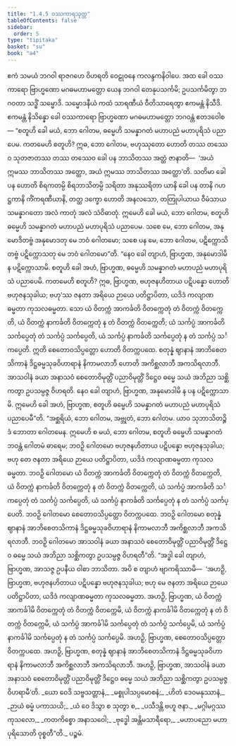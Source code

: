 ```yaml
---
title: "1.4.5 ဝဿကာရသုတ္တ"
tableOfContents: false
sidebar:
  order: 5
type: "tipitaka"
basket: "su"
book: "a4"
---
```



<DynamicBreadcrumb />

<Division number="35" book="a4" e="ch" v="15" p="344">

<Paragraph number="239" book="a4">
ဧကံ သမယံ ဘဂဝါ ရာဇဂဟေ ဝိဟရတိ ဝေဠုဝနေ ကလန္ဒကနိဝါပေ. အထ ခေါ ဝဿကာရော ဗြာဟ္မဏော မဂဓမဟာမတ္တော ယေန ဘဂဝါ တေနုပသင်္ကမိ; ဥပသင်္ကမိတွာ ဘဂဝတာ သဒ္ဓိံ သမ္မောဒိ. သမ္မောဒနီယံ ကထံ သာရဏီယံ ဝီတိသာရေတွာ ဧကမန္တံ နိသီဒိ. ဧကမန္တံ နိသိန္နော ခေါ ဝဿကာရော ဗြာဟ္မဏော မဂဓမဟာမတ္တော ဘဂဝန္တံ ဧတဒဝေါစ—
</Paragraph>

<Paragraph number="240" book="a4">
“စတူဟိ ခေါ မယံ, ဘော ဂေါတမ, ဓမ္မေဟိ သမန္နာဂတံ မဟာပညံ မဟာပုရိသံ ပညာပေမ. ကတမေဟိ စတူဟိ? ဣဓ, ဘော ဂေါတမ, ဗဟုဿုတော ဟောတိ တဿ တဿေဝ သုတဇာတဿ တဿ တဿေဝ ခေါ ပန ဘာသိတဿ အတ္ထံ ဇာနာတိ—  ‘အယံ ဣမဿ ဘာသိတဿ အတ္ထော, အယံ ဣမဿ ဘာသိတဿ အတ္ထော’တိ. သတိမာ ခေါ ပန ဟောတိ စိရကတမ္ပိ စိရဘာသိတမ္ပိ သရိတာ အနုဿရိတာ ယာနိ ခေါ ပန တာနိ ဂဟဋ္ဌကာနိ ကိံကရဏီယာနိ, တတ္ထ ဒက္ခော ဟောတိ အနလသော, တတြုပါယာယ ဝီမံသာယ သမန္နာဂတော အလံ ကာတုံ အလံ သံဝိဓာတုံ. ဣမေဟိ ခေါ မယံ, ဘော ဂေါတမ, စတူဟိ ဓမ္မေဟိ သမန္နာဂတံ မဟာပညံ မဟာပုရိသံ ပညာပေမ. သစေ မေ, ဘော ဂေါတမ, အနုမောဒိတဗ္ဗံ အနုမောဒတု မေ ဘဝံ ဂေါတမော; သစေ ပန မေ, ဘော ဂေါတမ, ပဋိက္ကောသိတဗ္ဗံ ပဋိက္ကောသတု မေ ဘဝံ ဂေါတမော”တိ.
</Paragraph>

<Paragraph number="241" book="a4">
“နေဝ ခေါ တျာဟံ, ဗြာဟ္မဏ, အနုမောဒါမိ န ပဋိက္ကောသာမိ. စတူဟိ ခေါ အဟံ, ဗြာဟ္မဏ, ဓမ္မေဟိ သမန္နာဂတံ မဟာပညံ မဟာပုရိသံ ပညာပေမိ. ကတမေဟိ စတူဟိ? ဣဓ, ဗြာဟ္မဏ, ဗဟုဇနဟိတာယ ပဋိပန္နော ဟောတိ ဗဟုဇနသုခါယ; ဗဟု’ဿ ဇနတာ အရိယေ ဉာယေ ပတိဋ္ဌာပိတာ, ယဒိဒံ ကလျာဏဓမ္မတာ ကုသလဓမ္မတာ. သော ယံ ဝိတက္ကံ အာကင်္ခတိ ဝိတက္ကေတုံ တံ ဝိတက္ကံ ဝိတက္ကေတိ, ယံ ဝိတက္ကံ နာကင်္ခတိ ဝိတက္ကေတုံ န တံ ဝိတက္ကံ ဝိတက္ကေတိ; ယံ သင်္ကပ္ပံ အာကင်္ခတိ သင်္ကပ္ပေတုံ တံ သင်္ကပ္ပံ သင်္ကပ္ပေတိ, ယံ သင်္ကပ္ပံ နာကင်္ခတိ သင်္ကပ္ပေတုံ န တံ သင်္ကပ္ပံ သင်္ကပ္ပေတိ. ဣတိ စေတောဝသိပ္ပတ္တော ဟောတိ ဝိတက္ကပထေ. စတုန္နံ ဈာနာနံ အာဘိစေတသိကာနံ ဒိဋ္ဌဓမ္မသုခဝိဟာရာနံ နိကာမလာဘီ ဟောတိ အကိစ္ဆလာဘီ အကသိရလာဘီ. အာသဝါနံ ခယာ အနာသဝံ စေတောဝိမုတ္တိံ ပညာဝိမုတ္တိံ ဒိဋ္ဌေဝ ဓမ္မေ သယံ အဘိညာ သစ္ဆိကတွာ ဥပသမ္ပဇ္ဇ ဝိဟရတိ. နေဝ ခေါ တျာဟံ, ဗြာဟ္မဏ, အနုမောဒါမိ န ပန ပဋိက္ကောသာမိ. ဣမေဟိ ခေါ အဟံ, ဗြာဟ္မဏ, စတူဟိ ဓမ္မေဟိ သမန္နာဂတံ မဟာပညံ မဟာပုရိသံ ပညာပေမီ”တိ.
</Paragraph>

<Paragraph number="242" book="a4">
“အစ္ဆရိယံ, ဘော ဂေါတမ, အဗ္ဘုတံ, ဘော ဂေါတမ. ယာဝ သုဘာသိတဉ္စိဒံ ဘောတာ ဂေါတမေန. ဣမေဟိ စ မယံ, ဘော ဂေါတမ, စတူဟိ ဓမ္မေဟိ သမန္နာဂတံ ဘဝန္တံ ဂေါတမံ ဓာရေမ; ဘဝဉှိ ဂေါတမော ဗဟုဇနဟိတာယ ပဋိပန္နော ဗဟုဇနသုခါယ; ဗဟု တေ ဇနတာ အရိယေ ဉာယေ ပတိဋ္ဌာပိတာ, ယဒိဒံ ကလျာဏဓမ္မတာ ကုသလဓမ္မတာ. ဘဝဉှိ ဂေါတမော ယံ ဝိတက္ကံ အာကင်္ခတိ ဝိတက္ကေတုံ တံ ဝိတက္ကံ ဝိတက္ကေတိ, ယံ ဝိတက္ကံ နာကင်္ခတိ ဝိတက္ကေတုံ န တံ ဝိတက္ကံ ဝိတက္ကေတိ, ယံ သင်္ကပ္ပံ အာကင်္ခတိ သင်္ကပ္ပေတုံ တံ သင်္ကပ္ပံ သင်္ကပ္ပေတိ, ယံ သင်္ကပ္ပံ နာကင်္ခတိ သင်္ကပ္ပေတုံ န တံ သင်္ကပ္ပံ သင်္ကပ္ပေတိ. ဘဝဉှိ ဂေါတမော စေတောဝသိပ္ပတ္တော ဝိတက္ကပထေ. ဘဝဉှိ ဂေါတမော စတုန္နံ ဈာနာနံ အာဘိစေတသိကာနံ ဒိဋ္ဌဓမ္မသုခဝိဟာရာနံ နိကာမလာဘီ အကိစ္ဆလာဘီ အကသိရလာဘီ. ဘဝဉှိ ဂေါတမော အာသဝါနံ ခယာ အနာသဝံ စေတောဝိမုတ္တိံ ပညာဝိမုတ္တိံ ဒိဋ္ဌေဝ ဓမ္မေ သယံ အဘိညာ သစ္ဆိကတွာ ဥပသမ္ပဇ္ဇ ဝိဟရတီ”တိ.
</Paragraph>

<Paragraph number="243" book="a4">
“အဒ္ဓါ ခေါ တျာဟံ, ဗြာဟ္မဏ, အာသဇ္ဇ ဥပနီယ ဝါစာ ဘာသိတာ. အပိ စ တျာဟံ ဗျာကရိဿာမိ—  ‘အဟဉှိ, ဗြာဟ္မဏ, ဗဟုဇနဟိတာယ ပဋိပန္နော ဗဟုဇနသုခါယ; ဗဟု မေ ဇနတာ အရိယေ ဉာယေ ပတိဋ္ဌာပိတာ, ယဒိဒံ ကလျာဏဓမ္မတာ ကုသလဓမ္မတာ. အဟဉှိ, ဗြာဟ္မဏ, ယံ ဝိတက္ကံ အာကင်္ခါမိ ဝိတက္ကေတုံ တံ ဝိတက္ကံ ဝိတက္ကေမိ, ယံ ဝိတက္ကံ နာကင်္ခါမိ ဝိတက္ကေတုံ န တံ ဝိတက္ကံ ဝိတက္ကေမိ, ယံ သင်္ကပ္ပံ အာကင်္ခါမိ သင်္ကပ္ပေတုံ တံ သင်္ကပ္ပံ သင်္ကပ္ပေမိ, ယံ သင်္ကပ္ပံ နာကင်္ခါမိ သင်္ကပ္ပေတုံ န တံ သင်္ကပ္ပံ သင်္ကပ္ပေမိ. အဟဉှိ, ဗြာဟ္မဏ, စေတောဝသိပ္ပတ္တော ဝိတက္ကပထေ. အဟဉှိ, ဗြာဟ္မဏ, စတုန္နံ ဈာနာနံ အာဘိစေတသိကာနံ ဒိဋ္ဌဓမ္မသုခဝိဟာရာနံ နိကာမလာဘီ အကိစ္ဆလာဘီ အကသိရလာဘီ. အဟဉှိ, ဗြာဟ္မဏ, အာသဝါနံ ခယာ အနာသဝံ စေတောဝိမုတ္တိံ ပညာဝိမုတ္တိံ ဒိဋ္ဌေဝ ဓမ္မေ သယံ အဘိညာ သစ္ဆိကတွာ ဥပသမ္ပဇ္ဇ ဝိဟရာမီ’တိ.
</Paragraph>

<Paragraph number="244" type="verses" book="a4">
_ယော ဝေဒိ သဗ္ဗသတ္တာနံ,_  
_မစ္စုပါသပ္ပမောစနံ;_  
_ဟိတံ ဒေဝမနုဿာနံ,_  
_ဉာယံ ဓမ္မံ ပကာသယိ;_  
_ယံ ဝေ ဒိသွာ စ သုတွာ စ,_  
_ပသီဒန္တိ ဗဟူ ဇနာ._  

</Paragraph>

<Paragraph number="245" type="verses" book="a4">
_မဂ္ဂါမဂ္ဂဿ ကုသလော,_  
_ကတကိစ္စော အနာသဝေါ;_  
_ဗုဒ္ဓေါ အန္တိမသာရီရော,_  
_မဟာပညော မဟာပုရိသောတိ ဝုစ္စတီ”တိ._  


</Paragraph>
</Division>

<Paragraph number="246" type="center" book="a4">
ပဉ္စမံ.
</Paragraph>